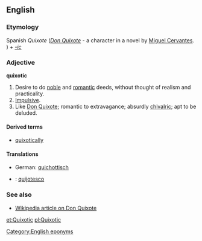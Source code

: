 ==English==
===Etymology===
Spanish ''Quixote'' (''[[w:Don Quixote|Don Quixote]]'' - a character in a novel by [[w:Miguel Cervantes|Miguel Cervantes]].<!-- or is it borrowed from a spanish adjective derived from the name of the character? -->) + ''[[-ic]]''

===Adjective===
'''quixotic'''

#Desire to do [[noble]] and [[romantic]] deeds, without thought of realism and practicality.
#[[Impulsive]].
#Like [[w:Don Quixote|Don Quixote]]; romantic to extravagance; absurdly [[chivalric]]; apt to be deluded.

====Derived terms====
*[[quixotically]]

====Translations====
*German: [[quichottisch]]
*{{es}}: [[quijotesco]]

===See also===
*[[w:Don Quixote|Wikipedia article on Don Quixote]]

[[Category:English eponyms]]
[[et:Quixotic]]
[[pl:Quixotic]]
